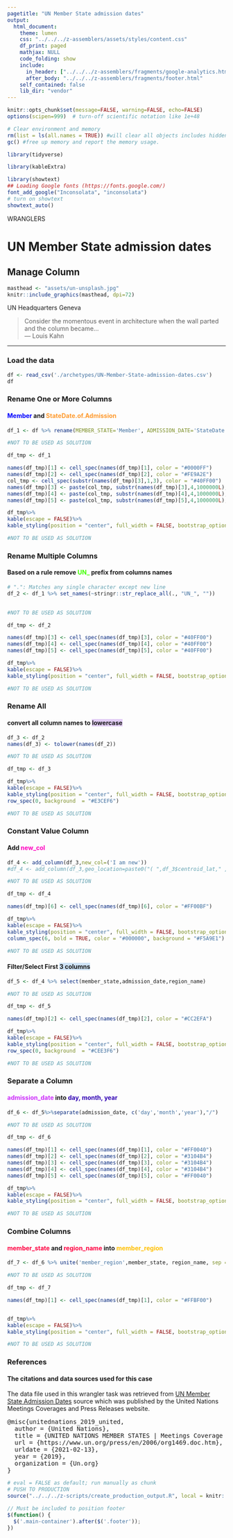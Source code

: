 ```yaml
---
pagetitle: "UN Member State admission dates"
output: 
  html_document:
    theme: lumen
    css: "../../../z-assemblers/assets/styles/content.css"
    df_print: paged
    mathjax: NULL
    code_folding: show
    include:
      in_header: ["../../../z-assemblers/fragments/google-analytics.html", "../../../z-assemblers/fragments/header.html"]
      after_body: "../../../z-assemblers/fragments/footer.html"
    self_contained: false
    lib_dir: "vendor"
---
```


```r

knitr::opts_chunk$set(message=FALSE, warning=FALSE, echo=FALSE)
options(scipen=999)  # turn-off scientific notation like 1e+48

# Clear environment and memory
rm(list = ls(all.names = TRUE)) #will clear all objects includes hidden objects.
gc() #free up memory and report the memory usage.

library(tidyverse)

library(kableExtra)

library(showtext)
## Loading Google fonts (https://fonts.google.com/)
font_add_google("Inconsolata", "inconsolata")
# turn on showtext
showtext_auto()

```

<div class="activity">
WRANGLERS  
</div>

# UN Member State admission dates
## Manage Column

```r

masthead <- "assets/un-unsplash.jpg"
knitr::include_graphics(masthead, dpi=72)

```

<div class="figure-text">UN Headquarters Geneva</div>

> Consider the momentous event in architecture when the wall parted and the column became...\
--- Louis Kahn\

***

### Load the data

```r

df <- read_csv('./archetypes/UN-Member-State-admission-dates.csv')
df
```



### Rename One or More Columns
#### <span style="color: #0000FF;font-weight:bold">Member</span> and <span style="color: #FE9A2E;font-weight:bold"> StateDate.of.Admission</span> 

```r

df_1 <- df %>% rename(MEMBER_STATE='Member', ADMISSION_DATE='StateDate of Admission')

```



<!-- FOR DISPLAY ONLY -->

```r

#NOT TO BE USED AS SOLUTION

df_tmp <- df_1

names(df_tmp)[1] <- cell_spec(names(df_tmp)[1], color = "#0000FF")
names(df_tmp)[2] <- cell_spec(names(df_tmp)[2], color = "#FE9A2E")
col_tmp <- cell_spec(substr(names(df_tmp)[3],1,3), color = "#40FF00")
names(df_tmp)[3] <- paste(col_tmp, substr(names(df_tmp)[3],4,1000000L), sep = " ", collapse=NULL)
names(df_tmp)[4] <- paste(col_tmp, substr(names(df_tmp)[4],4,1000000L), sep = " ", collapse=NULL)
names(df_tmp)[5] <- paste(col_tmp, substr(names(df_tmp)[5],4,1000000L), sep = " ", collapse=NULL)

df_tmp%>%
kable(escape = FALSE)%>%
kable_styling(position = "center", full_width = FALSE, bootstrap_options = c("striped", "hover"))

#NOT TO BE USED AS SOLUTION 

```

### Rename Multiple Columns
#### Based on a rule remove <span style="color: #40FF00;font-weight:bold">UN_</span> prefix from columns names

```r
# ".": Matches any single character except new line
df_2 <- df_1 %>% set_names(~stringr::str_replace_all(., "UN_", ""))
 
```

<!-- FOR DISPLAY ONLY -->

```r

#NOT TO BE USED AS SOLUTION

df_tmp <- df_2

names(df_tmp)[3] <- cell_spec(names(df_tmp)[3], color = "#40FF00")
names(df_tmp)[4] <- cell_spec(names(df_tmp)[4], color = "#40FF00")
names(df_tmp)[5] <- cell_spec(names(df_tmp)[5], color = "#40FF00")

df_tmp%>%
kable(escape = FALSE)%>%
kable_styling(position = "center", full_width = FALSE, bootstrap_options = c("striped", "hover"))

#NOT TO BE USED AS SOLUTION 

```

### Rename All
#### convert all column names to <span style="background: #E3CEF6;font-weight:bold">lowercase</span>

```r

df_3 <- df_2
names(df_3) <- tolower(names(df_2))

```

<!-- FOR DISPLAY ONLY -->

```r

#NOT TO BE USED AS SOLUTION

df_tmp <- df_3

df_tmp%>%
kable(escape = FALSE)%>%
kable_styling(position = "center", full_width = FALSE, bootstrap_options = c("striped", "hover"))%>%
row_spec(0, background  = "#E3CEF6")

#NOT TO BE USED AS SOLUTION 

```

### Constant Value Column
#### Add <span style="color: #FF00BF;font-weight:bold">new_col</span> 


```r

df_4 <- add_column(df_3,new_col=('I am new'))
#df_4 <- add_column(df_3,geo_location=paste0("( ",df_3$centroid_lat," ,",df_3$centroid_long, " )"))


```

<!-- FOR DISPLAY ONLY -->

```r

#NOT TO BE USED AS SOLUTION

df_tmp <- df_4

names(df_tmp)[6] <- cell_spec(names(df_tmp)[6], color = "#FF00BF")

df_tmp%>%
kable(escape = FALSE)%>%
kable_styling(position = "center", full_width = FALSE, bootstrap_options = c("striped", "hover"))%>%
column_spec(6, bold = TRUE, color = "#000000", background = "#F5A9E1")

#NOT TO BE USED AS SOLUTION 

```

#### Filter/Select First <span style="background: #CEE3F6;font-weight:bold">3 columns</span> 

```r

df_5 <- df_4 %>% select(member_state,admission_date,region_name)

```

<!-- FOR DISPLAY ONLY -->

```r

#NOT TO BE USED AS SOLUTION

df_tmp <- df_5

names(df_tmp)[2] <- cell_spec(names(df_tmp)[2], color = "#CC2EFA")

df_tmp%>%
kable(escape = FALSE)%>%
kable_styling(position = "center", full_width = FALSE, bootstrap_options = c("striped", "hover"))%>%
row_spec(0, background  = "#CEE3F6")

#NOT TO BE USED AS SOLUTION 

```

### Separate a Column
#### <span style="color: #CC2EFA;font-weight:bold">admission_date</span> into <span style="color: #3104B4;font-weight:bold">day, month, year</span>


```r

df_6 <- df_5%>%separate(admission_date, c('day','month','year'),"/")

```

<!-- FOR DISPLAY ONLY -->

```r

#NOT TO BE USED AS SOLUTION

df_tmp <- df_6

names(df_tmp)[1] <- cell_spec(names(df_tmp)[1], color = "#FF0040")
names(df_tmp)[2] <- cell_spec(names(df_tmp)[2], color = "#3104B4")
names(df_tmp)[3] <- cell_spec(names(df_tmp)[3], color = "#3104B4")
names(df_tmp)[4] <- cell_spec(names(df_tmp)[4], color = "#3104B4")
names(df_tmp)[5] <- cell_spec(names(df_tmp)[5], color = "#FF0040")

df_tmp%>%
kable(escape = FALSE)%>%
kable_styling(position = "center", full_width = FALSE, bootstrap_options = c("striped", "hover"))

#NOT TO BE USED AS SOLUTION

```

### Combine Columns
#### <span style="color: #FF0040;font-weight:bold">member_state</span> and <span style="color: #FF0040;font-weight:bold">region_name</span> into <span style="color: #FFBF00;font-weight:bold">member_region</span>


```r

df_7 <- df_6 %>% unite('member_region',member_state, region_name, sep = "_", remove = TRUE, na.rm = FALSE)

```

<!-- FOR DISPLAY ONLY -->

```r

#NOT TO BE USED AS SOLUTION

df_tmp <- df_7

names(df_tmp)[1] <- cell_spec(names(df_tmp)[1], color = "#FFBF00")


df_tmp%>%
kable(escape = FALSE)%>%
kable_styling(position = "center", full_width = FALSE, bootstrap_options = c("striped", "hover"))

#NOT TO BE USED AS SOLUTION 

```


### References
#### The citations and data sources used for this case

The data file used in this wrangler task was retrieved from <a href="https://www.un.org/press/en/2006/org1469.doc.htm" target="_blank">UN Member State Admission Dates</a> source which was published by the United Nations Meetings Coverages and Press Releases website.

<pre>
@misc{unitednations_2019_united,
  author = {United Nations},
  title = {UNITED NATIONS MEMBER STATES | Meetings Coverage and Press Releases},
  url = {https://www.un.org/press/en/2006/org1469.doc.htm},
  urldate = {2021-02-13},
  year = {2019},
  organization = {Un.org}
}
</pre>


```r

# eval = FALSE as default; run manually as chunk
# PUSH TO PRODUCTION
source("../../../z-scripts/create_production_output.R", local = knitr::knit_global())

```


```js

// Must be included to position footer
$(function() {
  $('.main-container').after($('.footer'));
})

```

